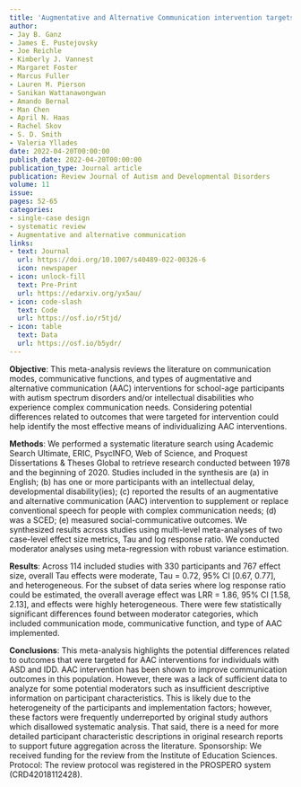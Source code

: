 ```yaml
---
title: 'Augmentative and Alternative Communication intervention targets for school-aged participants with ASD and ID: A single-case systematic review and meta-analysis'
author:
- Jay B. Ganz
- James E. Pustejovsky
- Joe Reichle
- Kimberly J. Vannest
- Margaret Foster
- Marcus Fuller
- Lauren M. Pierson
- Sanikan Wattanawongwan
- Amando Bernal
- Man Chen
- April N. Haas
- Rachel Skov
- S. D. Smith
- Valeria Yllades
date: 2022-04-20T00:00:00
publish_date: 2022-04-20T00:00:00
publication_type: Journal article
publication: Review Journal of Autism and Developmental Disorders
volume: 11
issue: 
pages: 52-65
categories:
- single-case design
- systematic review
- Augmentative and alternative communication
links:
- text: Journal
  url: https://doi.org/10.1007/s40489-022-00326-6
  icon: newspaper
- icon: unlock-fill
  text: Pre-Print
  url: https://edarxiv.org/yx5au/
- icon: code-slash
  text: Code
  url: https://osf.io/r5tjd/
- icon: table
  text: Data
  url: https://osf.io/b5ydr/
---
```


__Objective__: This meta-analysis reviews the literature on communication modes, communicative functions, and types of augmentative and alternative communication (AAC) interventions for school-age participants with autism spectrum disorders and/or intellectual disabilities who experience complex communication needs. Considering potential differences related to outcomes that were targeted for intervention could help identify the most effective means of individualizing AAC interventions.

__Methods__: We performed a systematic literature search using Academic Search Ultimate, ERIC, PsycINFO, Web of Science, and Proquest Dissertations & Theses Global to retrieve research conducted between 1978 and the beginning of 2020. Studies included in the synthesis are (a) in English; (b) has one or more participants with an intellectual delay, developmental disability(ies); (c) reported the results of an augmentative and alternative communication (AAC) intervention to supplement or replace conventional speech for people with complex communication needs; (d) was a SCED; (e) measured social-communicative outcomes. We synthesized results across studies using multi-level meta-analyses of two case-level effect size metrics, Tau and log response ratio. We conducted moderator analyses using meta-regression with robust variance estimation.

__Results__: Across 114 included studies with 330 participants and 767 effect size, overall Tau effects were moderate, Tau = 0.72, 95% CI [0.67, 0.77], and heterogeneous. For the subset of data series where log response ratio could be estimated, the overall average effect was LRR = 1.86, 95% CI [1.58, 2.13], and effects were highly heterogeneous. There were few statistically significant differences found between moderator categories, which included communication mode, communicative function, and type of AAC implemented.

__Conclusions__: This meta-analysis highlights the potential differences related to outcomes that were targeted for AAC interventions for individuals with ASD and IDD. AAC intervention has been shown to improve communication outcomes in this population. However, there was a lack of sufficient data to analyze for some potential moderators such as insufficient descriptive information on participant characteristics. This is likely due to the heterogeneity of the participants and implementation factors; however, these factors were frequently underreported by original study authors which disallowed systematic analysis. That said, there is a need for more detailed participant characteristic descriptions in original research reports to support future aggregation across the literature.
Sponsorship: We received funding for the review from the Institute of Education Sciences.
Protocol: The review protocol was registered in the PROSPERO system (CRD42018112428).

